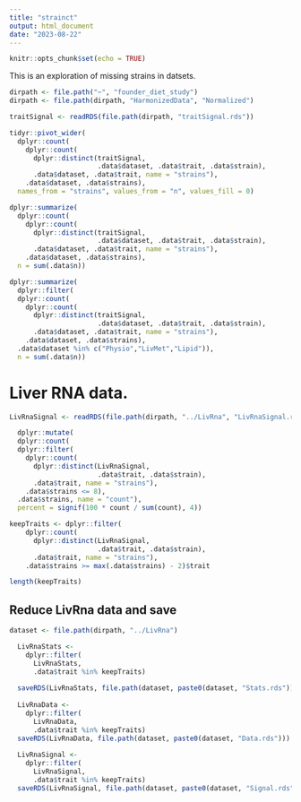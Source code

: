 ```yaml
---
title: "strainct"
output: html_document
date: "2023-08-22"
---
```


```r
knitr::opts_chunk$set(echo = TRUE)
```

This is an exploration of missing strains in datsets.

```r
dirpath <- file.path("~", "founder_diet_study")
dirpath <- file.path(dirpath, "HarmonizedData", "Normalized")

traitSignal <- readRDS(file.path(dirpath, "traitSignal.rds"))
```

```r
tidyr::pivot_wider(
  dplyr::count( 
    dplyr::count(
      dplyr::distinct(traitSignal, 
                      .data$dataset, .data$trait, .data$strain),
      .data$dataset, .data$trait, name = "strains"),
    .data$dataset, .data$strains),
  names_from = "strains", values_from = "n", values_fill = 0)
```

```r
dplyr::summarize(
  dplyr::count( 
    dplyr::count(
      dplyr::distinct(traitSignal, 
                      .data$dataset, .data$trait, .data$strain),
      .data$dataset, .data$trait, name = "strains"),
    .data$dataset, .data$strains),
  n = sum(.data$n))
```

```r
dplyr::summarize(
  dplyr::filter(
  dplyr::count( 
    dplyr::count(
      dplyr::distinct(traitSignal, 
                      .data$dataset, .data$trait, .data$strain),
      .data$dataset, .data$trait, name = "strains"),
    .data$dataset, .data$strains),
  .data$dataset %in% c("Physio","LivMet","Lipid")),
  n = sum(.data$n))
```

# Liver RNA data.

```r
LivRnaSignal <- readRDS(file.path(dirpath, "../LivRna", "LivRnaSignal.rds"))
```

```r
  dplyr::mutate(
  dplyr::count(
  dplyr::filter(
    dplyr::count(
      dplyr::distinct(LivRnaSignal, 
                      .data$trait, .data$strain),
      .data$trait, name = "strains"),
    .data$strains <= 8),
  .data$strains, name = "count"),
  percent = signif(100 * count / sum(count), 4))
```

```r
keepTraits <- dplyr::filter(
    dplyr::count(
      dplyr::distinct(LivRnaSignal, 
                      .data$trait, .data$strain),
      .data$trait, name = "strains"),
    .data$strains >= max(.data$strains) - 2)$trait
```

```r
length(keepTraits)
```

## Reduce LivRna data and save


```r
dataset <- file.path(dirpath, "../LivRna")

  LivRnaStats <- 
    dplyr::filter(
      LivRnaStats,
      .data$trait %in% keepTraits)
  
  saveRDS(LivRnaStats, file.path(dataset, paste0(dataset, "Stats.rds")))
  
  LivRnaData <-
    dplyr::filter(
      LivRnaData,
      .data$trait %in% keepTraits)
  saveRDS(LivRnaData, file.path(dataset, paste0(dataset, "Data.rds")))
  
  LivRnaSignal <- 
    dplyr::filter(
      LivRnaSignal,
      .data$trait %in% keepTraits)
  saveRDS(LivRnaSignal, file.path(dataset, paste0(dataset, "Signal.rds")))
```

